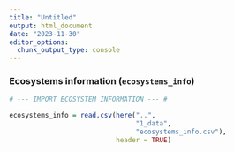 ```yaml
---
title: "Untitled"
output: html_document
date: "2023-11-30"
editor_options: 
  chunk_output_type: console
---
```


### Ecosystems information (`ecosystems_info`)

```r

# --- IMPORT ECOSYSTEM INFORMATION --- #

ecosystems_info = read.csv(here("..",
                                "1_data", 
                                "ecosystems_info.csv"), 
                           header = TRUE)
```